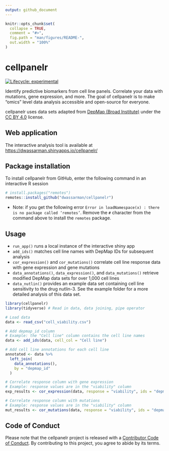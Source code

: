 ```yaml
---
output: github_document
---
```


<!-- README.md is generated from README.Rmd. Please edit that file -->

```r
knitr::opts_chunk$set(
  collapse = TRUE,
  comment = "#>",
  fig.path = "man/figures/README-",
  out.width = "100%"
)
```

# cellpanelr

<!-- badges: start -->
[![Lifecycle: experimental](https://img.shields.io/badge/lifecycle-experimental-orange.svg)](https://lifecycle.r-lib.org/articles/stages.html#experimental)
<!-- badges: end -->

Identify predictive biomarkers from cell line panels. Correlate your data with mutations, gene expression, and more. The goal of cellpanelr is to make "omics" level data analysis accessible and open-source for everyone.

cellpanelr uses data sets adapted from [DepMap (Broad Institute)](<https://depmap.org/portal/>) under the [CC BY 4.0](<https://creativecommons.org/licenses/by/4.0/>) license.

## Web application

The interactive analysis tool is available at <https://dwassarman.shinyapps.io/cellpanelr/>

## Package installation

To install cellpanelr from GitHub, enter the following command in an interactive R session

```r
# install.packages("remotes")
remotes::install_github("dwassarman/cellpanelr")
```

- Note: if you get the following error `Error in loadNamespace(x) : there is no package called ‘remotes’`. Remove the `#` character from the command above to install the `remotes` package.

## Usage

- `run_app()` runs a local instance of the interactive shiny app
- `add_ids()` matches cell line names with DepMap IDs for subsequent analysis
- `cor_expression()` and `cor_mutations()` correlate cell line response data with gene expression and gene mutations
- `data_annotations()`, `data_expression()`, and `data_mutations()` retrieve modified DepMap data sets for over 1,000 cell lines
- `data_nutlin()` provides an example data set containing cell line sensitivity to the drug nutlin-3. See the example folder for a more detailed analysis of this data set.

```r
library(cellpanelr)
library(tidyverse) # Read in data, data joining, pipe operator

# Load data
data <- read_csv("cell_viability.csv")

# Add depmap_id column
# Example: the "Cell line" column contains the cell line names
data <- add_ids(data, cell_col = "Cell line")

# Add cell line annotations for each cell line
annotated <- data %>%
  left_join(
    data_annotations(),
    by = "depmap_id"
  )

# Correlate response column with gene expression
# Example: response values are in the "viability" column
exp_results <- cor_expression(data, response = "viability", ids = "depmap_ids")

# Correlate response column with mutations
# Example: response values are in the "viability" column
mut_results <- cor_mutations(data, response = "viability", ids = "depmap_ids")
```

## Code of Conduct

Please note that the cellpanelr project is released with a [Contributor Code of Conduct](https://contributor-covenant.org/version/2/0/CODE_OF_CONDUCT.html). By contributing to this project, you agree to abide by its terms.
